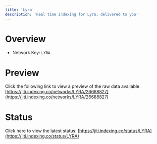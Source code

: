```yaml
---
title: 'Lyra'
description: 'Real time indexing for Lyra; delivered to you'
---
```


# Overview
- Network Key: `LYRA`

# Preview
Click the following link to view a preview of the raw data available: [https://jiti.indexing.co/networks/LYRA/26688827](https://jiti.indexing.co/networks/LYRA/26688827)

# Status
Click here to view the latest status: [https://jiti.indexing.co/status/LYRA](https://jiti.indexing.co/status/LYRA)
